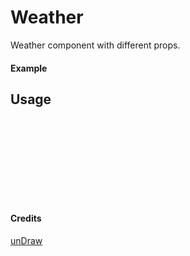 
<Meta of={Weather} title="unDraw/Weather" />

# Weather

Weather component with different props.

#### Example

<Canvas of={Weather.Primary} />

## Usage

```ts
import { Weather } from "yadl-ui";

const Example = () => {
  return (
      <Weather />
  );
};

export default Example;
```

#### Credits
[unDraw](https://undraw.co/illustrations)
